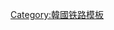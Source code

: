 {{鐵道路線|
| 模板名稱 = 忠北线
| 名稱 = [[忠北线]]
| 代表色 = #0066b3
| 背景顏色 = #ffffff
| Logo = [[File:Korail logo.svg|70px]]
| 車站列表 = [[鸟致院站|鸟致院]] - [[五松站|五松]] - [[清州站|清州]] - [[梧根场站|梧根场]] - [[清州机场站|清州机场]] - [[内秀站|内秀]] - <del>[[琴巖站|琴巖]]</del> - [[曾坪站|曾坪]] - [[道安站 (忠清北道)|道安]] - <del>[[文岩站 (忠清北道)|文岩]]</del> - [[甫川站|甫川]] - <del>[[上唐站|上唐]]</del> - [[阴城站|阴城]] - [[苏伊站|苏伊]] - [[周德站|周德]] - [[达川站|达川]] - [[忠州站|忠州]] - [[牧杏站|牧杏]] - [[东良站|东良]] - <del>[[山尺站|山尺]]</del> - [[三滩站|三滩]] - [[公田站|公田]] - <del>[[院朴站|院朴]]</del>(<del>[[硯朴站|硯朴]]</del>) - [[凤阳站 (忠清北道)|凤阳]]<br/>已废止区间：[[五松站|五松]] - [[美湖站|美湖]] - [[丁峰站 (忠清北道)|丁峰]] - [[西清州站|西清州]] - [[清州站|清州]] - [[井下站|井下]] - [[梧根场站|梧根场]]}}<noinclude>
[[Category:韓國铁路模板]]
</noinclude>